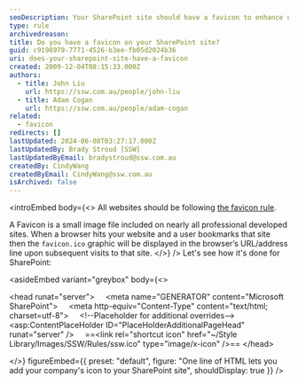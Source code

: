 ```yaml
---
seoDescription: Your SharePoint site should have a favicon to enhance user experience and professionalism. By adding a small icon file, you can differentiate your site from others and make it more memorable for users.
type: rule
archivedreason:
title: Do you have a favicon on your SharePoint site?
guid: c9198979-7771-4526-b3ee-fb05d2024b36
uri: does-your-sharepoint-site-have-a-favicon
created: 2009-12-04T08:15:33.000Z
authors:
  - title: John Liu
    url: https://ssw.com.au/people/john-liu
  - title: Adam Cogan
    url: https://ssw.com.au/people/adam-cogan
related:
  - favicon
redirects: []
lastUpdated: 2024-06-08T03:27:17.000Z
lastUpdatedBy: Brady Stroud [SSW]
lastUpdatedByEmail: bradystroud@ssw.com.au
createdBy: CindyWang
createdByEmail: CindyWang@ssw.com.au
isArchived: false
---
```


<introEmbed
  body={<>
All websites should be following [the favicon rule](/favicon).

A Favicon is a small image file included on nearly all professional developed sites. When a browser hits your website and a user bookmarks that site then the `favicon.ico` graphic will be displayed in the browser’s URL/address line upon subsequent visits to that site.
  </>}
/>
Let's see how it's done for SharePoint:


<asideEmbed
  variant="greybox"
  body={<>
    
&lt;head runat="server"&gt;
    &lt;meta name="GENERATOR" content="Microsoft SharePoint"&gt;
    &lt;meta http-equiv="Content-Type" content="text/html; charset=utf-8"&gt;
    &lt;!--Placeholder for additional overrides--&gt;
    &lt;asp:ContentPlaceHolder ID="PlaceHolderAdditionalPageHead" runat="server" /&gt;
    ==&lt;link rel=&quot;shortcut icon&quot; href=&quot;~/Style Library/Images/SSW/Rules/ssw.ico&quot; type=&quot;image/x-icon&quot; /&gt;==
&lt;/head&gt;

  </>}
  figureEmbed={{
    preset: "default",
    figure: "One line of HTML lets you add your company's icon to your SharePoint site",
    shouldDisplay: true
  }}
/>

